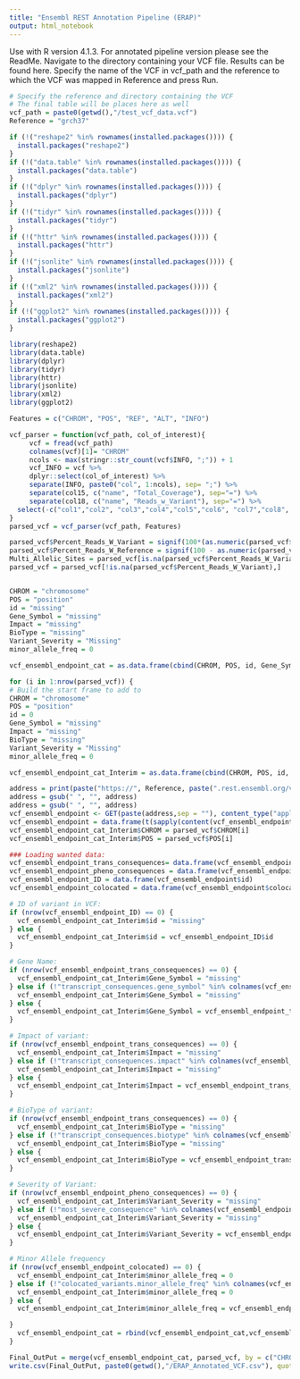 ```yaml
---
title: "Ensembl REST Annotation Pipeline (ERAP)"
output: html_notebook
---
```


Use with R version 4.1.3. For annotated pipeline version please see the ReadMe. Navigate to the directory containing your VCF file. Results can be found here. Specify the name of the VCF in vcf_path and the reference to which the VCF was mapped in Reference and press Run. 

```r
# Specify the reference and directory containing the VCF
# The final table will be places here as well
vcf_path = paste0(getwd(),"/test_vcf_data.vcf")
Reference = "grch37"

if (!("reshape2" %in% rownames(installed.packages()))) {
  install.packages("reshape2")
}
if (!("data.table" %in% rownames(installed.packages()))) {
  install.packages("data.table")
}
if (!("dplyr" %in% rownames(installed.packages()))) {
  install.packages("dplyr")
}
if (!("tidyr" %in% rownames(installed.packages()))) {
  install.packages("tidyr")
}
if (!("httr" %in% rownames(installed.packages()))) {
  install.packages("httr")
}
if (!("jsonlite" %in% rownames(installed.packages()))) {
  install.packages("jsonlite")
}
if (!("xml2" %in% rownames(installed.packages()))) {
  install.packages("xml2")
}
if (!("ggplot2" %in% rownames(installed.packages()))) {
  install.packages("ggplot2")
}

library(reshape2)
library(data.table)
library(dplyr)
library(tidyr)
library(httr)
library(jsonlite)
library(xml2)
library(ggplot2)

Features = c("CHROM", "POS", "REF", "ALT", "INFO")

vcf_parser = function(vcf_path, col_of_interest){
     vcf = fread(vcf_path)
     colnames(vcf)[1]= "CHROM"
     ncols <- max(stringr::str_count(vcf$INFO, ";")) + 1
     vcf_INFO = vcf %>% 
     dplyr::select(col_of_interest) %>%
     separate(INFO, paste0("col", 1:ncols), sep= ";") %>%
     separate(col15, c("name", "Total_Coverage"), sep="=") %>%
     separate(col18, c("name", "Reads_w_Variant"), sep="=") %>%
  select(-c("col1","col2", "col3","col4","col5","col6", "col7","col8", "col9", "col10", "col11", "col12", "col13", "col14", "col16", "col17", "col19", "col20", "name"))
}
parsed_vcf = vcf_parser(vcf_path, Features)

parsed_vcf$Percent_Reads_W_Variant = signif(100*(as.numeric(parsed_vcf$Reads_w_Variant) / as.numeric(parsed_vcf$Total_Coverage)), digits=4)
parsed_vcf$Percent_Reads_W_Reference = signif(100 - as.numeric(parsed_vcf$Percent_Reads_W_Variant), digits=4)
Multi_Allelic_Sites = parsed_vcf[is.na(parsed_vcf$Percent_Reads_W_Variant),]
parsed_vcf = parsed_vcf[!is.na(parsed_vcf$Percent_Reads_W_Variant),]


CHROM = "chromosome"
POS = "position"
id = "missing"
Gene_Symbol = "missing"
Impact = "missing"
BioType = "missing"
Variant_Severity = "Missing"
minor_allele_freq = 0

vcf_ensembl_endpoint_cat = as.data.frame(cbind(CHROM, POS, id, Gene_Symbol, Impact, BioType, Variant_Severity, minor_allele_freq))

for (i in 1:nrow(parsed_vcf)) {
# Build the start frame to add to
CHROM = "chromosome"
POS = "position"
id = 0
Gene_Symbol = "missing"
Impact = "missing"
BioType = "missing"
Variant_Severity = "Missing"
minor_allele_freq = 0

vcf_ensembl_endpoint_cat_Interim = as.data.frame(cbind(CHROM, POS, id, Gene_Symbol, Impact, BioType, Variant_Severity, minor_allele_freq))

address = print(paste("https://", Reference, paste(".rest.ensembl.org/vep/human/region/"), parsed_vcf$CHROM[i], paste(":"), parsed_vcf$POS[i], paste(":"),parsed_vcf$POS[i], paste("/"), parsed_vcf$ALT[i], paste("?")), mirror = "uswest")
address = gsub(" ", "", address) 
address = gsub(" ", "", address)  
vcf_ensembl_endpoint <- GET(paste(address,sep = ""), content_type("application/json"))
vcf_ensembl_endpoint = data.frame(t(sapply(content(vcf_ensembl_endpoint),c)))
vcf_ensembl_endpoint_cat_Interim$CHROM = parsed_vcf$CHROM[i]
vcf_ensembl_endpoint_cat_Interim$POS = parsed_vcf$POS[i]

### Loading wanted data:
vcf_ensembl_endpoint_trans_consequences= data.frame(vcf_ensembl_endpoint$transcript_consequences)
vcf_ensembl_endpoint_pheno_consequences = data.frame(vcf_ensembl_endpoint$most_severe_consequence)
vcf_ensembl_endpoint_ID = data.frame(vcf_ensembl_endpoint$id)
vcf_ensembl_endpoint_colocated = data.frame(vcf_ensembl_endpoint$colocated_variants)

# ID of variant in VCF:
if (nrow(vcf_ensembl_endpoint_ID) == 0) {
  vcf_ensembl_endpoint_cat_Interim$id = "missing"
} else {
  vcf_ensembl_endpoint_cat_Interim$id = vcf_ensembl_endpoint_ID$id
}

# Gene Name:
if (nrow(vcf_ensembl_endpoint_trans_consequences) == 0) {
  vcf_ensembl_endpoint_cat_Interim$Gene_Symbol = "missing"
} else if (!"transcript_consequences.gene_symbol" %in% colnames(vcf_ensembl_endpoint_trans_consequences)) {
  vcf_ensembl_endpoint_cat_Interim$Gene_Symbol = "missing"
} else {
  vcf_ensembl_endpoint_cat_Interim$Gene_Symbol = vcf_ensembl_endpoint_trans_consequences$transcript_consequences.gene_symbol
}

# Impact of variant:
if (nrow(vcf_ensembl_endpoint_trans_consequences) == 0) {
  vcf_ensembl_endpoint_cat_Interim$Impact = "missing"
} else if (!"transcript_consequences.impact" %in% colnames(vcf_ensembl_endpoint_trans_consequences)) {
  vcf_ensembl_endpoint_cat_Interim$Impact = "missing"
} else {
  vcf_ensembl_endpoint_cat_Interim$Impact = vcf_ensembl_endpoint_trans_consequences$transcript_consequences.impact
}

# BioType of variant:
if (nrow(vcf_ensembl_endpoint_trans_consequences) == 0) {
  vcf_ensembl_endpoint_cat_Interim$BioType = "missing"
} else if (!"transcript_consequences.biotype" %in% colnames(vcf_ensembl_endpoint_trans_consequences)) {
  vcf_ensembl_endpoint_cat_Interim$BioType = "missing"
} else {
  vcf_ensembl_endpoint_cat_Interim$BioType = vcf_ensembl_endpoint_trans_consequences$transcript_consequences.biotype
}

# Severity of Variant:
if (nrow(vcf_ensembl_endpoint_pheno_consequences) == 0) {
  vcf_ensembl_endpoint_cat_Interim$Variant_Severity = "missing"
} else if (!"most_severe_consequence" %in% colnames(vcf_ensembl_endpoint_pheno_consequences)) {
  vcf_ensembl_endpoint_cat_Interim$Variant_Severity = "missing"
} else {
  vcf_ensembl_endpoint_cat_Interim$Variant_Severity = vcf_ensembl_endpoint_pheno_consequences$most_severe_consequence
}

# Minor Allele frequency
if (nrow(vcf_ensembl_endpoint_colocated) == 0) {
  vcf_ensembl_endpoint_cat_Interim$minor_allele_freq = 0
} else if (!"colocated_variants.minor_allele_freq" %in% colnames(vcf_ensembl_endpoint_colocated)) {
  vcf_ensembl_endpoint_cat_Interim$minor_allele_freq = 0
} else {
  vcf_ensembl_endpoint_cat_Interim$minor_allele_freq = vcf_ensembl_endpoint_colocated$colocated_variants.minor_allele_freq

}
  vcf_ensembl_endpoint_cat = rbind(vcf_ensembl_endpoint_cat,vcf_ensembl_endpoint_cat_Interim)
}

Final_OutPut = merge(vcf_ensembl_endpoint_cat, parsed_vcf, by = c("CHROM", "POS"), all = FALSE)
write.csv(Final_OutPut, paste0(getwd(),"/ERAP_Annotated_VCF.csv"), quote =F, row.names = F)
```
